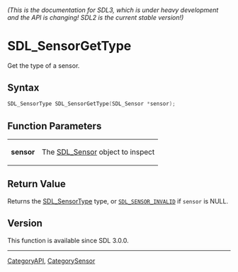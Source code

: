 ====== (This is the documentation for SDL3, which is under heavy development and the API is changing! SDL2 is the current stable version!) ======
= SDL_SensorGetType =

Get the type of a sensor.

== Syntax ==

<syntaxhighlight lang='c'>
SDL_SensorType SDL_SensorGetType(SDL_Sensor *sensor);
</syntaxhighlight>

== Function Parameters ==

{|
|'''sensor'''
|The [[SDL_Sensor]] object to inspect
|}

== Return Value ==

Returns the [[SDL_SensorType]] type, or <code>[[SDL_SENSOR_INVALID]]</code>
if <code>sensor</code> is NULL.

== Version ==

This function is available since SDL 3.0.0.

----
[[CategoryAPI]], [[CategorySensor]]


